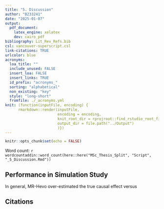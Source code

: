 ```yaml
---
title: "5. Discussion"
author: "B233241"
date: "2025-01-07"
output:
  pdf_document:
    latex_engine: xelatex
    dev: cairo_pdf
bibliography: Lit_Rev_Refs.bib
csl: vancouver-superscript.csl
link-citations: TRUE
urlcolor: blue
acronyms:
  loa_title: ""
  include_unused: FALSE
  insert_loa: FALSE
  insert_links: TRUE
  id_prefix: "acronyms_"
  sorting: "alphabetical"
  non_existing: "key"
  style: "long-short"
  fromfile: ./_acronyms.yml
knit: (function(inputFile, encoding) {
      rmarkdown::render(inputFile,
                        encoding = encoding,
                        knit_root_dir = rprojroot::find_rstudio_root_file(),
                        output_dir = file.path("../Output")
                        )})
---
```


```r
knitr::opts_chunk$set(echo = FALSE)
```

Word count: `r wordcountaddin::word_count(here::here("MSc_Thesis_Split", "Script", "_5_Discussion.Rmd"))`


## Performance in Simulation Study

In general, MR-Hevo over-estimated the true causal effect versus \acr{WME}

## Citations
